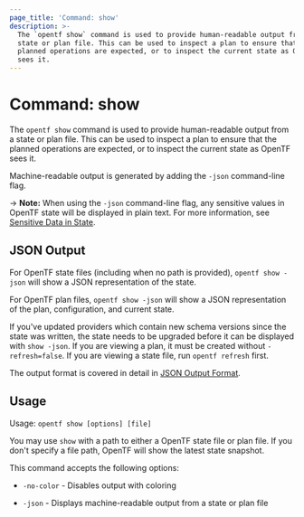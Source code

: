 ```yaml
---
page_title: 'Command: show'
description: >-
  The `opentf show` command is used to provide human-readable output from a
  state or plan file. This can be used to inspect a plan to ensure that the
  planned operations are expected, or to inspect the current state as OpenTF
  sees it.
---
```


# Command: show

The `opentf show` command is used to provide human-readable output
from a state or plan file. This can be used to inspect a plan to ensure
that the planned operations are expected, or to inspect the current state
as OpenTF sees it.

Machine-readable output is generated by adding the `-json` command-line
flag.

-> **Note:** When using the `-json` command-line flag, any sensitive values in
OpenTF state will be displayed in plain text. For more information, see
[Sensitive Data in State](/docs/language/state/sensitive-data).

## JSON Output

For OpenTF state files (including when no path is provided),
`opentf show -json` will show a JSON representation of the state.

For OpenTF plan files, `opentf show -json` will show a JSON representation
of the plan, configuration, and current state.

If you've updated providers which contain new schema versions since the state
was written, the state needs to be upgraded before it can be displayed with
`show -json`. If you are viewing a plan, it must be created without
`-refresh=false`. If you are viewing a state file, run `opentf refresh`
first.

The output format is covered in detail in [JSON Output Format](/docs/internals/json-format).

## Usage

Usage: `opentf show [options] [file]`

You may use `show` with a path to either a OpenTF state file or plan
file. If you don't specify a file path, OpenTF will show the latest state
snapshot.

This command accepts the following options:

* `-no-color` - Disables output with coloring

* `-json` - Displays machine-readable output from a state or plan file

